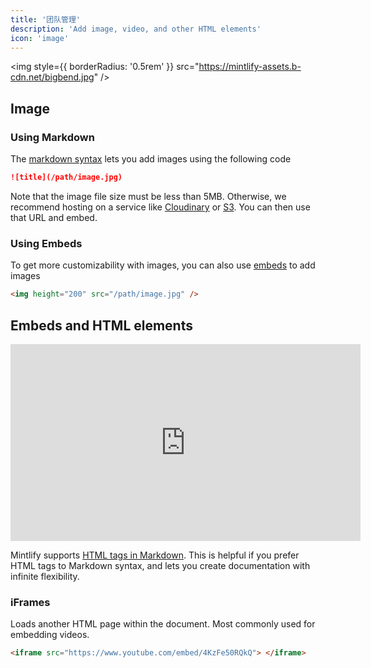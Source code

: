 ```yaml
---
title: '团队管理'
description: 'Add image, video, and other HTML elements'
icon: 'image'
---
```


<img
  style={{ borderRadius: '0.5rem' }}
  src="https://mintlify-assets.b-cdn.net/bigbend.jpg"
/>

## Image

### Using Markdown

The [markdown syntax](https://www.markdownguide.org/basic-syntax/#images) lets you add images using the following code

```md
![title](/path/image.jpg)
```

Note that the image file size must be less than 5MB. Otherwise, we recommend hosting on a service like [Cloudinary](https://cloudinary.com/) or [S3](https://aws.amazon.com/s3/). You can then use that URL and embed.

### Using Embeds

To get more customizability with images, you can also use [embeds](/writing-content/embed) to add images

```html
<img height="200" src="/path/image.jpg" />
```

## Embeds and HTML elements

<iframe
  width="560"
  height="315"
  src="https://www.youtube.com/embed/4KzFe50RQkQ"
  title="YouTube video player"
  frameBorder="0"
  allow="accelerometer; autoplay; clipboard-write; encrypted-media; gyroscope; picture-in-picture"
  allowFullScreen
  style={{ width: '100%', borderRadius: '0.5rem' }}
></iframe>

<br />

<Tip>

Mintlify supports [HTML tags in Markdown](https://www.markdownguide.org/basic-syntax/#html). This is helpful if you prefer HTML tags to Markdown syntax, and lets you create documentation with infinite flexibility.

</Tip>

### iFrames

Loads another HTML page within the document. Most commonly used for embedding videos.

```html
<iframe src="https://www.youtube.com/embed/4KzFe50RQkQ"> </iframe>
```
